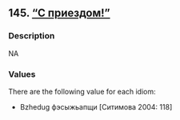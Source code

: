 ## 145. <a href =  'https://agricolamz.github.io/The_Circassian_Isoglosses_Database/145.html'>"С приездом!"</a>
### Description

NA


### Values
There are the following value for each idiom:

* Bzhedug фэсыжьапщи [Ситимова 2004: 118]

